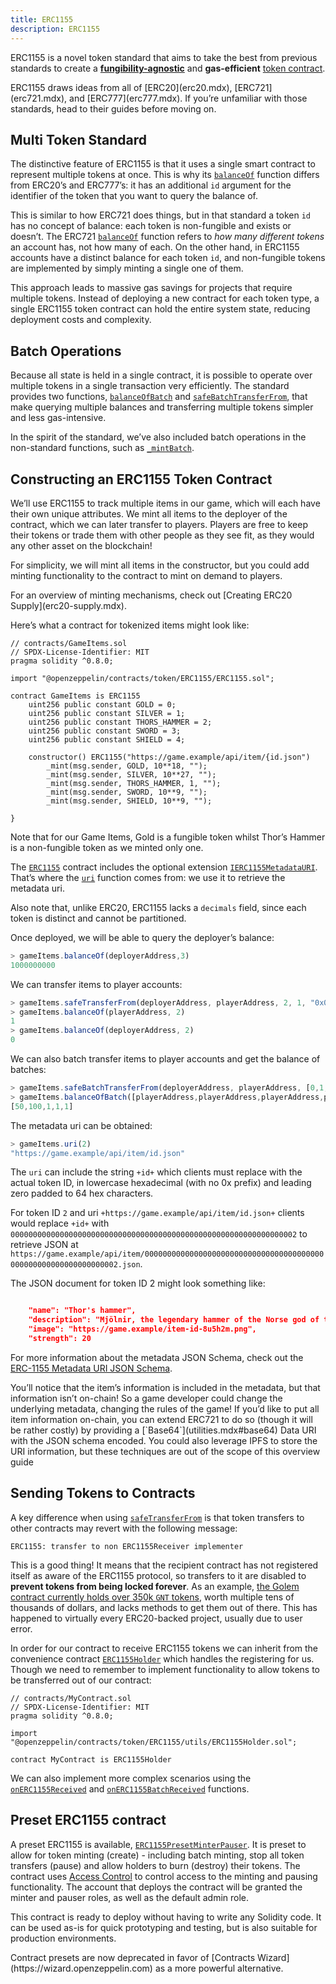```yaml
---
title: ERC1155
description: ERC1155
---
```


ERC1155 is a novel token standard that aims to take the best from previous standards to create a [**fungibility-agnostic**](tokens.mdx#different-kinds-of-tokens) and **gas-efficient** [token contract](tokens.mdx#but_first_coffee_a_primer_on_token_contracts).

<Callout>
ERC1155 draws ideas from all of [ERC20](erc20.mdx), [ERC721](erc721.mdx), and [ERC777](erc777.mdx). If you’re unfamiliar with those standards, head to their guides before moving on.
</Callout>

## Multi Token Standard

The distinctive feature of ERC1155 is that it uses a single smart contract to represent multiple tokens at once. This is why its [`balanceOf`](contracts/v5.x/api/token/ERC1155.mdx#IERC1155-balanceOf-address-uint256-) function differs from ERC20’s and ERC777’s: it has an additional `id` argument for the identifier of the token that you want to query the balance of.

This is similar to how ERC721 does things, but in that standard a token `id` has no concept of balance: each token is non-fungible and exists or doesn’t. The ERC721 [`balanceOf`](contracts/v5.x/api/token/ERC721.mdx#IERC721-balanceOf-address-) function refers to _how many different tokens_ an account has, not how many of each. On the other hand, in ERC1155 accounts have a distinct balance for each token `id`, and non-fungible tokens are implemented by simply minting a single one of them.

This approach leads to massive gas savings for projects that require multiple tokens. Instead of deploying a new contract for each token type, a single ERC1155 token contract can hold the entire system state, reducing deployment costs and complexity.

## Batch Operations

Because all state is held in a single contract, it is possible to operate over multiple tokens in a single transaction very efficiently. The standard provides two functions, [`balanceOfBatch`](contracts/v5.x/api/token/ERC1155.mdx#IERC1155-balanceOfBatch-address---uint256---) and [`safeBatchTransferFrom`](contracts/v5.x/api/token/ERC1155.mdx#IERC1155-safeBatchTransferFrom-address-address-uint256---uint256---bytes-), that make querying multiple balances and transferring multiple tokens simpler and less gas-intensive.

In the spirit of the standard, we’ve also included batch operations in the non-standard functions, such as [`_mintBatch`](contracts/v5.x/api/token/ERC1155.mdx#ERC1155-_mintBatch-address-uint256---uint256---bytes-).

## Constructing an ERC1155 Token Contract

We’ll use ERC1155 to track multiple items in our game, which will each have their own unique attributes. We mint all items to the deployer of the contract, which we can later transfer to players. Players are free to keep their tokens or trade them with other people as they see fit, as they would any other asset on the blockchain!  

For simplicity, we will mint all items in the constructor, but you could add minting functionality to the contract to mint on demand to players. 

<Callout>
For an overview of minting mechanisms, check out [Creating ERC20 Supply](erc20-supply.mdx).
</Callout>

Here’s what a contract for tokenized items might look like:

```solidity
// contracts/GameItems.sol
// SPDX-License-Identifier: MIT
pragma solidity ^0.8.0;

import "@openzeppelin/contracts/token/ERC1155/ERC1155.sol";

contract GameItems is ERC1155 
    uint256 public constant GOLD = 0;
    uint256 public constant SILVER = 1;
    uint256 public constant THORS_HAMMER = 2;
    uint256 public constant SWORD = 3;
    uint256 public constant SHIELD = 4;

    constructor() ERC1155("https://game.example/api/item/{id.json") 
        _mint(msg.sender, GOLD, 10**18, "");
        _mint(msg.sender, SILVER, 10**27, "");
        _mint(msg.sender, THORS_HAMMER, 1, "");
        _mint(msg.sender, SWORD, 10**9, "");
        _mint(msg.sender, SHIELD, 10**9, "");
    
}
```

Note that for our Game Items, Gold is a fungible token whilst Thor’s Hammer is a non-fungible token as we minted only one.

The [`ERC1155`](contracts/v5.x/api/token/ERC1155.mdx#ERC1155) contract includes the optional extension [`IERC1155MetadataURI`](contracts/v5.x/api/token/ERC1155.mdx#IERC1155MetadataURI). That’s where the [`uri`](contracts/v5.x/api/token/ERC1155.mdx#IERC1155MetadataURI-uri-uint256-) function comes from: we use it to retrieve the metadata uri.

Also note that, unlike ERC20, ERC1155 lacks a `decimals` field, since each token is distinct and cannot be partitioned.

Once deployed, we will be able to query the deployer’s balance:
```javascript
> gameItems.balanceOf(deployerAddress,3)
1000000000
```

We can transfer items to player accounts:
```javascript
> gameItems.safeTransferFrom(deployerAddress, playerAddress, 2, 1, "0x0")
> gameItems.balanceOf(playerAddress, 2)
1
> gameItems.balanceOf(deployerAddress, 2)
0
```

We can also batch transfer items to player accounts and get the balance of batches:
```javascript
> gameItems.safeBatchTransferFrom(deployerAddress, playerAddress, [0,1,3,4], [50,100,1,1], "0x0")
> gameItems.balanceOfBatch([playerAddress,playerAddress,playerAddress,playerAddress,playerAddress], [0,1,2,3,4])
[50,100,1,1,1]
```

The metadata uri can be obtained:

```javascript
> gameItems.uri(2)
"https://game.example/api/item/id.json"
```

The `uri` can include the string `+id+` which clients must replace with the actual token ID, in lowercase hexadecimal (with no 0x prefix) and leading zero padded to 64 hex characters.

For token ID `2` and uri `+https://game.example/api/item/id.json+` clients would replace `+id+` with `0000000000000000000000000000000000000000000000000000000000000002` to retrieve JSON at `https://game.example/api/item/0000000000000000000000000000000000000000000000000000000000000002.json`.

The JSON document for token ID 2 might look something like:

```json

    "name": "Thor's hammer",
    "description": "Mjölnir, the legendary hammer of the Norse god of thunder.",
    "image": "https://game.example/item-id-8u5h2m.png",
    "strength": 20

```

For more information about the metadata JSON Schema, check out the [ERC-1155 Metadata URI JSON Schema](https://github.com/ethereum/EIPs/blob/master/EIPS/eip-1155.md#erc-1155-metadata-uri-json-schema).

<Callout>
You’ll notice that the item’s information is included in the metadata, but that information isn’t on-chain! So a game developer could change the underlying metadata, changing the rules of the game! 
</Callout>

<Callout>
If you’d like to put all item information on-chain, you can extend ERC721 to do so (though it will be rather costly) by providing a [`Base64`](utilities.mdx#base64) Data URI with the JSON schema encoded. You could also leverage IPFS to store the URI information, but these techniques are out of the scope of this overview guide
</Callout>

## Sending Tokens to Contracts

A key difference when using [`safeTransferFrom`](contracts/v5.x/api/token/ERC1155.mdx#IERC1155-safeTransferFrom-address-address-uint256-uint256-bytes-) is that token transfers to other contracts may revert with the following message:

```text
ERC1155: transfer to non ERC1155Receiver implementer
```

This is a good thing! It means that the recipient contract has not registered itself as aware of the ERC1155 protocol, so transfers to it are disabled to **prevent tokens from being locked forever**. As an example, [the Golem contract currently holds over 350k `GNT` tokens](https://etherscan.io/token/0xa74476443119A942dE498590Fe1f2454d7D4aC0d?a=0xa74476443119A942dE498590Fe1f2454d7D4aC0d), worth multiple tens of thousands of dollars, and lacks methods to get them out of there. This has happened to virtually every ERC20-backed project, usually due to user error.

In order for our contract to receive ERC1155 tokens we can inherit from the convenience contract [`ERC1155Holder`](contracts/v5.x/api/token/ERC1155.mdx#ERC1155Holder) which handles the registering for us.  Though we need to remember to implement functionality to allow tokens to be transferred out of our contract:

```solidity
// contracts/MyContract.sol
// SPDX-License-Identifier: MIT
pragma solidity ^0.8.0;

import "@openzeppelin/contracts/token/ERC1155/utils/ERC1155Holder.sol";

contract MyContract is ERC1155Holder 

```

We can also implement more complex scenarios using the [`onERC1155Received`](contracts/v5.x/api/token/ERC1155.mdx#IERC1155Receiver-onERC1155Received-address-address-uint256-uint256-bytes-) and [`onERC1155BatchReceived`](contracts/v5.x/api/token/ERC1155.mdx#IERC1155Receiver-onERC1155BatchReceived-address-address-uint256---uint256---bytes-) functions.

## Preset ERC1155 contract
A preset ERC1155 is available, [`ERC1155PresetMinterPauser`](https://github.com/OpenZeppelin/openzeppelin-contracts/blob/release-v4.7/contracts/token/ERC1155/presets/ERC1155PresetMinterPauser.sol). It is preset to allow for token minting (create) - including batch minting, stop all token transfers (pause) and allow holders to burn (destroy) their tokens. The contract uses [Access Control](access-control.mdx) to control access to the minting and pausing functionality.  The account that deploys the contract will be granted the minter and pauser roles, as well as the default admin role.

This contract is ready to deploy without having to write any Solidity code.  It can be used as-is for quick prototyping and testing, but is also suitable for production environments.

<Callout>
Contract presets are now deprecated in favor of [Contracts Wizard](https://wizard.openzeppelin.com) as a more powerful alternative.
</Callout>
